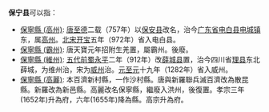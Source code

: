 '''保宁县'''可以指：
* [[保寧縣_(高州)|保寧縣 (高州)]]: [[唐|唐]][[至德_(唐朝)|至德]]二载（757年）以[[保安县_(唐朝)|保安县]]改名，治今[[广东省|广东省]][[电白县|电白县]][[电城镇|电城镇]]东，属[[高州|高州]]。[[北宋|北宋]][[开宝|开宝]]五年（972年）省入电白县。
* [[保寧縣_(霸州)|保寧縣 (霸州)]]: 唐天寶元年招附生羌置，屬霸州。後廢。
* [[保寧縣_(維州)|保寧縣 (維州)]]: [[五代|五代]][[前蜀|前蜀]][[永平|永平]]二年（912年）改[[薛城县|薛城县]]置，治今四川省[[理县|理县]]东北薛城，为维州治，宋为[[威州|威州]]治。[[元|元]][[至元_(忽必烈)|至元]]十九年（1282年）省入威州。
* [[保寧縣_(高麗)|保寧縣 (高麗)]]: 本百濟新村縣，一作沙村縣。唐與新羅聯兵滅百濟改為散昆縣。新羅改為新邑縣。高麗改名保寧縣，繼廢入洪州，後復置。孝宗三年(1652年)升為府，六年(1655年)降為縣。高宗升為府。

{{Disambiguation|Cat=三字亚洲县名消歧义}}